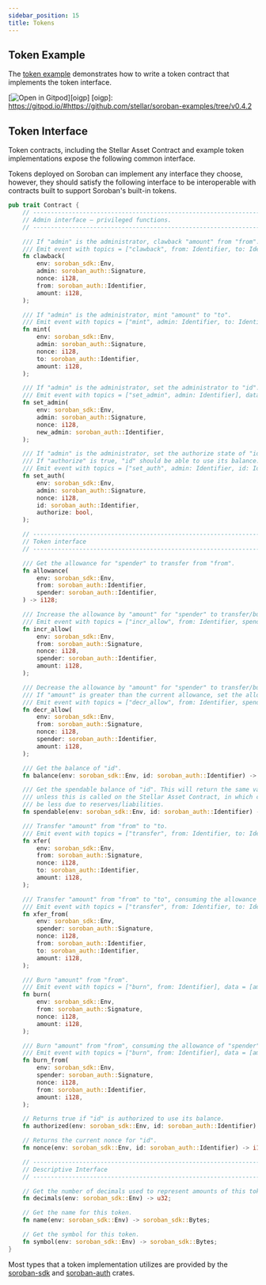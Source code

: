 ```yaml
---
sidebar_position: 15
title: Tokens
---
```


## Token Example

The [token example] demonstrates how to write a token contract that implements the token interface.

[![Open in Gitpod](https://gitpod.io/button/open-in-gitpod.svg)][oigp] 
[oigp]: https://gitpod.io/#https://github.com/stellar/soroban-examples/tree/v0.4.2

[token example]: https://github.com/stellar/soroban-examples/tree/v0.4.2/token

## Token Interface

Token contracts, including the Stellar Asset Contract and example token implementations expose the following common interface.

Tokens deployed on Soroban can implement any interface they choose, however, they should satisfy the following interface to be interoperable with contracts built to support Soroban's built-in tokens.

```rust
pub trait Contract {
    // --------------------------------------------------------------------------------
    // Admin interface – privileged functions.
    // --------------------------------------------------------------------------------

    /// If "admin" is the administrator, clawback "amount" from "from". "amount" is burned.
    /// Emit event with topics = ["clawback", from: Identifier, to: Identifier], data = [amount: i128]
    fn clawback(
        env: soroban_sdk::Env,
        admin: soroban_auth::Signature,
        nonce: i128,
        from: soroban_auth::Identifier,
        amount: i128,
    );

    /// If "admin" is the administrator, mint "amount" to "to".
    /// Emit event with topics = ["mint", admin: Identifier, to: Identifier], data = [amount: i128]
    fn mint(
        env: soroban_sdk::Env,
        admin: soroban_auth::Signature,
        nonce: i128,
        to: soroban_auth::Identifier,
        amount: i128,
    );

    /// If "admin" is the administrator, set the administrator to "id".
    /// Emit event with topics = ["set_admin", admin: Identifier], data = [new_admin: Identifier]
    fn set_admin(
        env: soroban_sdk::Env,
        admin: soroban_auth::Signature,
        nonce: i128,
        new_admin: soroban_auth::Identifier,
    );

    /// If "admin" is the administrator, set the authorize state of "id" to "authorize".
    /// If "authorize" is true, "id" should be able to use its balance.
    /// Emit event with topics = ["set_auth", admin: Identifier, id: Identifier], data = [authorize: bool]
    fn set_auth(
        env: soroban_sdk::Env,
        admin: soroban_auth::Signature,
        nonce: i128,
        id: soroban_auth::Identifier,
        authorize: bool,
    );

    // --------------------------------------------------------------------------------
    // Token interface
    // --------------------------------------------------------------------------------

    /// Get the allowance for "spender" to transfer from "from".
    fn allowance(
        env: soroban_sdk::Env,
        from: soroban_auth::Identifier,
        spender: soroban_auth::Identifier,
    ) -> i128;

    /// Increase the allowance by "amount" for "spender" to transfer/burn from "from".
    /// Emit event with topics = ["incr_allow", from: Identifier, spender: Identifier], data = [amount: i128]
    fn incr_allow(
        env: soroban_sdk::Env,
        from: soroban_auth::Signature,
        nonce: i128,
        spender: soroban_auth::Identifier,
        amount: i128,
    );

    /// Decrease the allowance by "amount" for "spender" to transfer/burn from "from".
    /// If "amount" is greater than the current allowance, set the allowance to 0.
    /// Emit event with topics = ["decr_allow", from: Identifier, spender: Identifier], data = [amount: i128]
    fn decr_allow(
        env: soroban_sdk::Env,
        from: soroban_auth::Signature,
        nonce: i128,
        spender: soroban_auth::Identifier,
        amount: i128,
    );

    /// Get the balance of "id".
    fn balance(env: soroban_sdk::Env, id: soroban_auth::Identifier) -> i128;

    /// Get the spendable balance of "id". This will return the same value as balance()
    /// unless this is called on the Stellar Asset Contract, in which case this can
    /// be less due to reserves/liabilities.
    fn spendable(env: soroban_sdk::Env, id: soroban_auth::Identifier) -> i128;

    /// Transfer "amount" from "from" to "to.
    /// Emit event with topics = ["transfer", from: Identifier, to: Identifier], data = [amount: i128]
    fn xfer(
        env: soroban_sdk::Env,
        from: soroban_auth::Signature,
        nonce: i128,
        to: soroban_auth::Identifier,
        amount: i128,
    );

    /// Transfer "amount" from "from" to "to", consuming the allowance of "spender".
    /// Emit event with topics = ["transfer", from: Identifier, to: Identifier], data = [amount: i128]
    fn xfer_from(
        env: soroban_sdk::Env,
        spender: soroban_auth::Signature,
        nonce: i128,
        from: soroban_auth::Identifier,
        to: soroban_auth::Identifier,
        amount: i128,
    );

    /// Burn "amount" from "from".
    /// Emit event with topics = ["burn", from: Identifier], data = [amount: i128]
    fn burn(
        env: soroban_sdk::Env,
        from: soroban_auth::Signature,
        nonce: i128,
        amount: i128,
    );

    /// Burn "amount" from "from", consuming the allowance of "spender".
    /// Emit event with topics = ["burn", from: Identifier], data = [amount: i128]
    fn burn_from(
        env: soroban_sdk::Env,
        spender: soroban_auth::Signature,
        nonce: i128,
        from: soroban_auth::Identifier,
        amount: i128,
    );

    // Returns true if "id" is authorized to use its balance.
    fn authorized(env: soroban_sdk::Env, id: soroban_auth::Identifier) -> bool;

    // Returns the current nonce for "id".
    fn nonce(env: soroban_sdk::Env, id: soroban_auth::Identifier) -> i128;

    // --------------------------------------------------------------------------------
    // Descriptive Interface
    // --------------------------------------------------------------------------------

    // Get the number of decimals used to represent amounts of this token.
    fn decimals(env: soroban_sdk::Env) -> u32;

    // Get the name for this token.
    fn name(env: soroban_sdk::Env) -> soroban_sdk::Bytes;

    // Get the symbol for this token.
    fn symbol(env: soroban_sdk::Env) -> soroban_sdk::Bytes;
}
```

Most types that a token implementation utilizes are provided by the [soroban-sdk] and [soroban-auth] crates.

[soroban-sdk]: ../reference/sdks/rust
[soroban-auth]: ../reference/sdks/rust-auth
